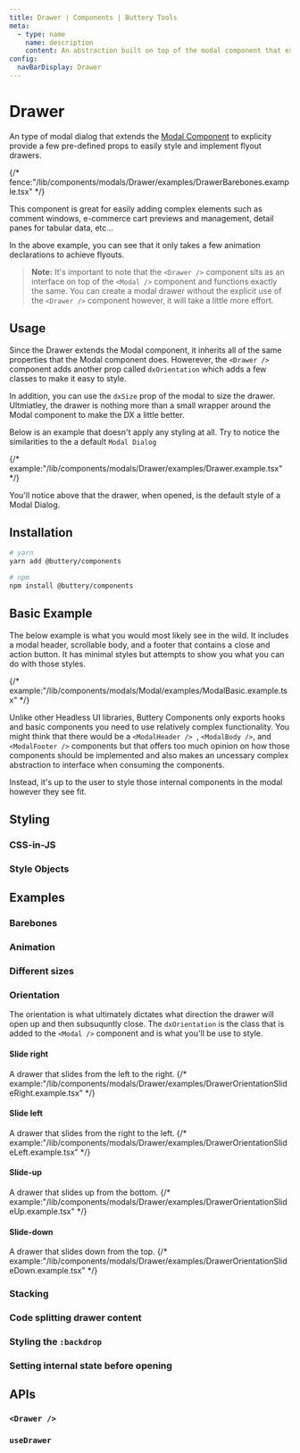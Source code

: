 ```yaml
---
title: Drawer | Components | Buttery Tools
meta:
  - type: name
    name: description
    content: An abstraction built on top of the modal component that explicity provides a few pre-defined props to easily style and implement flyout drawers.
config:
  navBarDisplay: Drawer
---
```


# Drawer

An type of modal dialog that extends the [Modal Component](./components.modals.modal.mdx) to explicity provide
a few pre-defined props to easily style and implement flyout drawers.

{/* fence:"/lib/components/modals/Drawer/examples/DrawerBarebones.example.tsx" */}

This component is great for easily adding complex elements such as comment windows,
e-commerce cart previews and management, detail panes for tabular data, etc...

In the above example, you can see that it only takes a few animation declarations to achieve
flyouts.

> **Note:** It's important to note that the `<Drawer />` component sits as an interface
> on top of the `<Modal />` component and functions exactly the same. You can create a
> modal drawer without the explicit use of the `<Drawer />` component however, it will
> take a little more effort.

## Usage

Since the Drawer extends the Modal component, it inherits all of the same properties that
the Modal component does. Howerever, the `<Drawer />` component adds another prop called
`dxOrientation` which adds a few classes to make it easy to style.

In addition, you can use the `dxSize` prop of the modal to size the drawer. Ultmiatley,
the drawer is nothing more than a small wrapper around the Modal component to make the DX
a little better.

Below is an example that doesn't apply any styling at all. Try to notice the similarities to
the a default `Modal Dialog`

{/* example:"/lib/components/modals/Drawer/examples/Drawer.example.tsx" */}

You'll notice above that the drawer, when opened, is the default style of a Modal Dialog.

## Installation

```bash
# yarn
yarn add @buttery/components

# npm
npm install @buttery/components
```

## Basic Example

The below example is what you would most likely see in the wild. It includes a modal header, scrollable body, and a footer that
contains a close and action button. It has minimal styles but attempts to show you what you can do with those styles.

{/* example:"/lib/components/modals/Modal/examples/ModalBasic.example.tsx" */}

Unlike other Headless UI libraries, Buttery Components only exports hooks and basic components you need to use relatively complex
functionality. You might think that there would be a `<ModalHeader /> `, `<ModalBody />`, and `<ModalFooter />` components but
that offers too much opinion on how those components should be implemented and also makes an uncessary complex abstraction to interface
when consuming the components.

Instead, it's up to the user to style those internal components in the modal however they see fit.

## Styling

### CSS-in-JS

### Style Objects

## Examples

### Barebones

### Animation

### Different sizes

### Orientation

The orientation is what ultimately dictates what direction the drawer will open up and then subsuquntly close.
The `dxOrientation` is the class that is added to the `<Modal />` component and is what you'll be use to
style.

#### Slide right

A drawer that slides from the left to the right.
{/* example:"/lib/components/modals/Drawer/examples/DrawerOrientationSlideRight.example.tsx" */}

#### Slide left

A drawer that slides from the right to the left.
{/* example:"/lib/components/modals/Drawer/examples/DrawerOrientationSlideLeft.example.tsx" */}

#### Slide-up

A drawer that slides up from the bottom.
{/* example:"/lib/components/modals/Drawer/examples/DrawerOrientationSlideUp.example.tsx" */}

#### Slide-down

A drawer that slides down from the top.
{/* example:"/lib/components/modals/Drawer/examples/DrawerOrientationSlideDown.example.tsx" */}

### Stacking

### Code splitting drawer content

### Styling the `:backdrop`

### Setting internal state before opening

## APIs

### `<Drawer />`

### `useDrawer`
